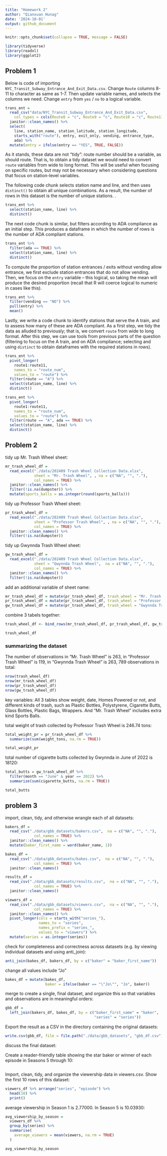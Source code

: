 ```yaml
---
title: "Homework 2"
author: "Qianxuan Hunag"
date: '2024-10-01'
output: github_document
---
```


```r
knitr::opts_chunk$set(collapse = TRUE, message = FALSE)
```


```r
library(tidyverse)
library(readxl)
library(ggplot2)
```


## Problem 1

Below is code of importing  `NYC_Transit_Subway_Entrance_And_Exit_Data.csv`. Change `Route` columns 8-11 to character as same as 1-7. Then update variable names, and selects the columns we need. Change `entry` from `yes` / `no` to a logical variable.

```r
trans_ent = 
  read_csv("data/NYC_Transit_Subway_Entrance_And_Exit_Data.csv",
    col_types = cols(Route8 = "c", Route9 = "c", Route10 = "c", Route11 = "c")) %>%
  janitor::clean_names() %>% 
  select(
    line, station_name, station_latitude, station_longitude, 
    starts_with("route"), entry, exit_only, vending, entrance_type, 
    ada) %>% 
  mutate(entry = ifelse(entry == "YES", TRUE, FALSE))
```

As it stands, these data are not "tidy": route number should be a variable, as should route. That is, to obtain a tidy dataset we would need to convert `route` variables from wide to long format. This will be useful when focusing on specific routes, but may not be necessary when considering questions that focus on station-level variables. 

The following code chunk selects station name and line, and then uses `distinct()` to obtain all unique combinations. As a result, the number of rows in this dataset is the number of unique stations. .

```r
trans_ent %>% 
  select(station_name, line) %>% 
  distinct()
```

The next code chunk is similar, but filters according to ADA compliance as an initial step. This produces a dataframe in which the number of rows is the number of ADA compliant stations. 

```r
trans_ent %>% 
  filter(ada == TRUE) %>% 
  select(station_name, line) %>% 
  distinct()
```

To compute the proportion of station entrances / exits without vending allow entrance, we first exclude station entrances that do not allow vending. Then, we focus on the `entry` variable -- this logical, so taking the mean will produce the desired proportion (recall that R will coerce logical to numeric in cases like this).

```r
trans_ent %>% 
  filter(vending == "NO") %>% 
  pull(entry) %>% 
  mean()
```

Lastly, we write a code chunk to identify stations that serve the A train, and to assess how many of these are ADA compliant. As a first step, we tidy the data as alluded to previously; that is, we convert `route` from wide to long format. After this step, we can use tools from previous parts of the question (filtering to focus on the A train, and on ADA compliance; selecting and using `distinct` to obtain dataframes with the required stations in rows).

```r
trans_ent %>% 
  pivot_longer(
    route1:route11,
    names_to = "route_num",
    values_to = "route") %>% 
  filter(route == "A") %>% 
  select(station_name, line) %>% 
  distinct()

trans_ent %>% 
  pivot_longer(
    route1:route11,
    names_to = "route_num",
    values_to = "route") %>% 
  filter(route == "A", ada == TRUE) %>% 
  select(station_name, line) %>% 
  distinct()
```


## Problem 2

tidy up Mr. Trash Wheel sheet:
```r
mr_trash_wheel_df = 
  read_excel("./data/202409 Trash Wheel Collection Data.xlsx", 
             sheet = "Mr. Trash Wheel", , na = c("NA", "", "."),
             col_names = TRUE) %>% 
  janitor::clean_names() %>% 
  filter(!is.na(dumpster)) %>% 
  mutate(sports_balls = as.integer(round(sports_balls))) 
```
tidy up Professor Trash Wheel sheet:
```r
pr_trash_wheel_df = 
  read_excel("./data/202409 Trash Wheel Collection Data.xlsx", 
             sheet = "Professor Trash Wheel", , na = c("NA", "", "."),
             col_names = TRUE) %>% 
  janitor::clean_names() %>% 
  filter(!is.na(dumpster)) 

```
tidy up Gwynnda Trash Wheel sheet:
```r
gw_trash_wheel_df = 
  read_excel("./data/202409 Trash Wheel Collection Data.xlsx", 
             sheet = "Gwynnda Trash Wheel",  na = c("NA", "", "."),
             col_names = TRUE) %>% 
  janitor::clean_names() %>% 
  filter(!is.na(dumpster)) 

```
add an additional variable of sheet name:
```r
mr_trash_wheel_df = mutate(pr_trash_wheel_df, trash_wheel = "Mr. Trash Wheel")
pr_trash_wheel_df = mutate(pr_trash_wheel_df, trash_wheel = "Professor Trash Wheel")
gw_trash_wheel_df = mutate(pr_trash_wheel_df, trash_wheel = "Gwynnda Trash Wheel")
```
combine 3 tabels together:
```r
trash_wheel_df <- bind_rows(mr_trash_wheel_df, pr_trash_wheel_df, gw_trash_wheel_df)

trash_wheel_df
```

### summarizing the dataset

The number of observations in "Mr. Trash Wheel" is 263, in "Professor Trash Wheel" is 119, in "Gwynnda Trash Wheel" is 263, 789 observations in total:
```r
nrow(trash_wheel_df)
nrow(mr_trash_wheel_df)
nrow(pr_trash_wheel_df)
nrow(gw_trash_wheel_df)
```

key variables:
All 3 tables show weight, date, Homes Powered or not, and different kinds of trash, such as Plastic Bottles, Polystyrene,	Cigarette Butts,	Glass Bottles,	Plastic Bags,	Wrappers. And "Mr. Trash Wheel" includes extra kind	Sports Balls. 



total weight of trash collected by Professor Trash Wheel is 246.74 tons:
```r
total_weight_pr = pr_trash_wheel_df %>% 
  summarize(sum(weight_tons, na.rm = TRUE))

total_weight_pr

```
total number of cigarette butts collected by Gwynnda in June of 2022 is 18120:
```r
total_butts = gw_trash_wheel_df %>%
  filter(month == "June" & year == 2022) %>%
  summarize(sum(cigarette_butts, na.rm = TRUE))

total_butts
```




## problem 3

import, clean, tidy, and otherwise wrangle each of all datasets:
```r
bakers_df = 
  read_csv("./data/gbb_datasets/bakers.csv",  na = c("NA", "", "."),
             col_names = TRUE) %>% 
  janitor::clean_names() %>%
  mutate(baker_first_name = word(baker_name, 1)) 

bakes_df = 
  read_csv("./data/gbb_datasets/bakes.csv",  na = c("NA", "", "."),
             col_names = TRUE) %>% 
  janitor::clean_names() 

results_df = 
  read_csv("./data/gbb_datasets/results.csv",  na = c("NA", "", "."),
             col_names = TRUE) %>% 
  janitor::clean_names() 

viewers_df =
  read_csv("./data/gbb_datasets/viewers.csv",  na = c("NA", "", "."),
             col_names = TRUE) %>% 
  janitor::clean_names() %>%
  pivot_longer(cols = starts_with("series_"), 
               names_to = "series", 
               names_prefix = "series_", 
               values_to = "viewers") %>%
  mutate(series = as.integer(series))
```

check for completeness and correctness across datasets (e.g. by viewing individual datasets and using anti_join): 
```r
anti_join(bakes_df, bakers_df, by = c("baker" = "baker_first_name"))
```

change all values include "Jo"
```r
bakes_df = mutate(bakes_df,
                  baker = ifelse(baker == "\"Jo\"", "Jo", baker))

```

merge to create a single, final dataset, and organize this so that variables and observations are in meaningful orders:
```r
gbb_df = 
  left_join(bakers_df, bakes_df, by = c("baker_first_name" = "baker", 
                                        "series" = "series")) 


```

Export the result as a CSV in the directory containing the original datasets:
```r
write.csv(gbb_df, file = file.path("./data/gbb_datasets", "gbb_df.csv"), row.names = FALSE)
```

discuss the final dataset:






Create a reader-friendly table showing the star baker or winner of each episode in Seasons 5 through 10:
```r


```

Import, clean, tidy, and organize the viewership data in viewers.csv. Show the first 10 rows of this dataset:
```r
viewers_df %>% arrange("series", "episode") %>%  
  head(10) %>%
  print()
```

average viewership in Season 1 is 2.77000. In Season 5 is 10.03930:
```r
avg_viewership_by_season = 
  viewers_df %>%
  group_by(series) %>%
  summarise(
    average_viewers = mean(viewers, na.rm = TRUE)
  )

avg_viewership_by_season
```

